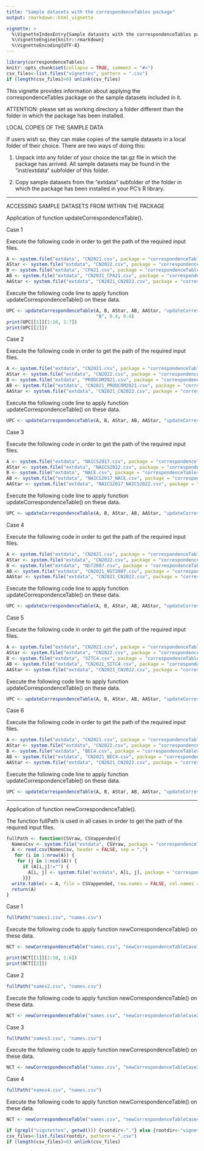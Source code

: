 ```yaml
---
title: "Sample datasets with the correspondenceTables package"
output: rmarkdown::html_vignette

vignette: >
  %\VignetteIndexEntry{Sample datasets with the correspondenceTables package}
  %\VignetteEngine{knitr::rmarkdown}
  %\VignetteEncoding{UTF-8}
---
```


```r
library(correspondenceTables)
knitr::opts_chunk$set(collapse = TRUE, comment = "#>")
csv_files<-list.files("vignettes", pattern = ".csv")
if (length(csv_files)>0) unlink(csv_files)
```

This vignette provides information about applying the correspondenceTables package on the sample datasets included in it.

ATTENTION: please set as working directory a folder different than the folder in which the package has been installed.

LOCAL COPIES OF THE SAMPLE DATA

If users wish so, they can make copies of the sample datasets in a local folder of their choice. There are two ways of doing this:

1) Unpack into any folder of your choice the tar.gz file in which the package has arrived. All sample datasets may be found in the "inst/extdata" subfolder of this folder.

2) Copy sample datasets from the "extdata" subfolder of the folder in which the package has been installed in your PC's R library.

--------------------------------------------------------------------------------------------------------------------------------------------------------------------------------------------

ACCESSING SAMPLE DATASETS FROM WITHIN THE PACKAGE

Application of function updateCorrespondenceTable().

Case 1

Execute the following code in order to get the path of the required input files.

```r
A <- system.file("extdata", "CN2021.csv", package = "correspondenceTables")
AStar <- system.file("extdata", "CN2022.csv", package = "correspondenceTables")
B <- system.file("extdata", "CPA21.csv", package = "correspondenceTables")
AB <- system.file("extdata", "CN2021_CPA21.csv", package = "correspondenceTables")
AAStar <- system.file("extdata", "CN2021_CN2022.csv", package = "correspondenceTables")
```

Execute the following code line to apply function updateCorrespondenceTable() on these data.

```r
UPC <- updateCorrespondenceTable(A, B, AStar, AB, AAStar, "updateCorrespondenceTableCase1.csv",
                                 "B", 0.4, 0.4)
print(UPC[[1]][1:10, 1:7])
print(UPC[[2]])
```

Case 2

Execute the following code in order to get the path of the required input files.

```r
A <- system.file("extdata", "CN2021.csv", package = "correspondenceTables")
AStar <- system.file("extdata", "CN2022.csv", package = "correspondenceTables")
B <- system.file("extdata", "PRODCOM2021.csv", package = "correspondenceTables")
AB <- system.file("extdata", "CN2021_PRODCOM2021.csv", package = "correspondenceTables")
AAStar <- system.file("extdata", "CN2021_CN2022.csv", package = "correspondenceTables")
```

Execute the following code line to apply function updateCorrespondenceTable() on these data.

```r
UPC <- updateCorrespondenceTable(A, B, AStar, AB, AAStar, "updateCorrespondenceTableCase2.csv", "A", 0.4, 0.3)
```

Case 3

Execute the following code in order to get the path of the required input files.

```r
A <- system.file("extdata", "NAICS2017.csv", package = "correspondenceTables")
AStar <- system.file("extdata", "NAICS2022.csv", package = "correspondenceTables")
B <- system.file("extdata", "NACE.csv", package = "correspondenceTables")
AB <- system.file("extdata", "NAICS2017_NACE.csv", package = "correspondenceTables")
AAStar <- system.file("extdata", "NAICS2017_NAICS2022.csv", package = "correspondenceTables")
```

Execute the following code line to apply function updateCorrespondenceTable() on these data.

```r
UPC <- updateCorrespondenceTable(A, B, AStar, AB, AAStar, "updateCorrespondenceTableCase3.csv", "none", 0.5, 0.3)
```

Case 4

Execute the following code in order to get the path of the required input files.

```r
A <- system.file("extdata", "CN2021.csv", package = "correspondenceTables")
AStar <- system.file("extdata", "CN2022.csv", package = "correspondenceTables")
B <- system.file("extdata", "NST2007.csv", package = "correspondenceTables")
AB <- system.file("extdata", "CN2021_NST2007.csv", package = "correspondenceTables")
AAStar <- system.file("extdata", "CN2021_CN2022.csv", package = "correspondenceTables")
```

Execute the following code line to apply function updateCorrespondenceTable() on these data.

```r
UPC <- updateCorrespondenceTable(A, B, AStar, AB, AAStar, "updateCorrespondenceTableCase4.csv", "B", 0.4, 0.3)
```

Case 5

Execute the following code in order to get the path of the required input files.

```r
A <- system.file("extdata", "CN2021.csv", package = "correspondenceTables")
AStar <- system.file("extdata", "CN2022.csv", package = "correspondenceTables")
B <- system.file("extdata", "SITC4.csv", package = "correspondenceTables")
AB <- system.file("extdata", "CN2021_SITC4.csv", package = "correspondenceTables")
AAStar <- system.file("extdata", "CN2021_CN2022.csv", package = "correspondenceTables")
```

Execute the following code line to apply function updateCorrespondenceTable() on these data.

```r
UPC <- updateCorrespondenceTable(A, B, AStar, AB, AAStar, "updateCorrespondenceTableCase5.csv", "B", 0.3, 0.7)
```

Case 6

Execute the following code in order to get the path of the required input files.

```r
A <- system.file("extdata", "CN2021.csv", package = "correspondenceTables")
AStar <- system.file("extdata", "CN2022.csv", package = "correspondenceTables")
B <- system.file("extdata", "BEC4.csv", package = "correspondenceTables")
AB <- system.file("extdata", "CN2021_BEC4.csv", package = "correspondenceTables")
AAStar <- system.file("extdata", "CN2021_CN2022.csv", package = "correspondenceTables")
```

Execute the following code line to apply function updateCorrespondenceTable() on these data.

```r
UPC <- updateCorrespondenceTable(A, B, AStar, AB, AAStar, "updateCorrespondenceTableCase6.csv", "B", 0.3, 0.6)
```


--------------------------------------------------------------------------------------------------------------------------------------------------------------------------------------------
Application of function newCorrespondenceTable().

The function fullPath is used in all cases in order to get the path of the required input files.

```r
fullPath <- function(CSVraw, CSVappended){
  NamesCsv <- system.file("extdata", CSVraw, package = "correspondenceTables")
  A <- read.csv(NamesCsv, header = FALSE, sep = ",")
   for (i in 1:nrow(A)) {
    for (j in 1:ncol(A)) {
      if (A[i,j]!="") {
        A[i, j] <- system.file("extdata", A[i, j], package = "correspondenceTables")
      }}}
  write.table(x = A, file = CSVappended, row.names = FALSE, col.names = FALSE, sep = ",")
  return(A)
}
```

Case 1

```r
fullPath("names1.csv", "names.csv")
```

Execute the following code to apply function newCorrespondenceTable() on these data.

```r
NCT <- newCorrespondenceTable("names.csv", "newCorrespondenceTableCase1.csv", "A", 0.5)
```

```r
print(NCT[[1]][1:10, 1:6])
print(NCT[[2]])
```

Case 2

```r
fullPath("names2.csv", "names.csv")
```

Execute the following code to apply function newCorrespondenceTable() on these data.

```r
NCT <- newCorrespondenceTable("names.csv", "newCorrespondenceTableCase2.csv", "B", 0.5)
```

Case 3

```r
fullPath("names3.csv", "names.csv")
```

Execute the following code to apply function newCorrespondenceTable() on these data.

```r
NCT <- newCorrespondenceTable("names.csv", "newCorrespondenceTableCase3.csv", "B", 0.5)
```

Case 4

```r
fullPath("names4.csv", "names.csv")
```

Execute the following code to apply function newCorrespondenceTable() on these data.

```r
NCT <- newCorrespondenceTable("names.csv", "newCorrespondenceTableCase4.csv", "none", 0.96)
```

```r
if (grepl("vigntettes", getwd())) {rootdir<-"."} else {rootdir<-"vignettes"}
csv_files<-list.files(rootdir, pattern = ".csv")
if (length(csv_files)>0) unlink(csv_files)
```




































